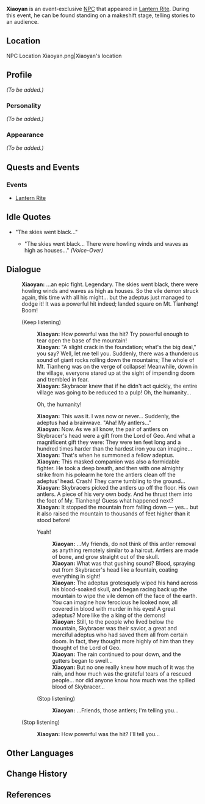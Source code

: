 {{Meta
<!-- REMOVE THIS TEMPLATE AFTER ADDING MISSING INFO -->
|missing_NPC_profile  = yes
}}
{{Character Infobox
|image            = NPC Xiaoyan.png
|region           = Liyue
|title            = Storyteller
|voiceEN          = [https://www.yongyeavo.com Yong Yea]<ref>Yong Yea: [https://www.yongyeavo.com/resume EN VA's Website]</ref>
|type             = Event NPC
}}
'''Xiaoyan''' is an event-exclusive [[NPC]] that appeared in [[Lantern Rite]]. During this event, he can be found standing on a makeshift stage, telling stories to an audience.

==Location==
<gallery hideaddbutton="true" captionalign="center">
NPC Location Xiaoyan.png|Xiaoyan's location
</gallery>

==Profile==
<!-- detailed story/lore information goes here -->
''(To be added.)''

===Personality===
''(To be added.)''

===Appearance===
''(To be added.)''

==Quests and Events==
===Events===
* [[Lantern Rite]]

==Idle Quotes==
* "The skies went black..."
** {{A|VO Xiaoyan 01 (Lantern Rite).ogg}} "The skies went black... There were howling winds and waves as high as houses..." ''(Voice-Over)''

==Dialogue==
{{Dialogue start}}
:'''Xiaoyan:''' ...an epic fight. Legendary. The skies went black, there were howling winds and waves as high as houses. So the vile demon struck again, this time with all his might... but the adeptus just managed to dodge it! It was a powerful hit indeed; landed square on Mt. Tianheng! Boom!
:{{DIcon}} (Keep listening)
::'''Xiaoyan:''' How powerful was the hit? Try powerful enough to tear open the base of the mountain!
::'''Xiaoyan:''' "A slight crack in the foundation; what's the big deal," you say? Well, let me tell you. Suddenly, there was a thunderous sound of giant rocks rolling down the mountains; The whole of Mt. Tianheng was on the verge of collapse! Meanwhile, down in the village, everyone stared up at the sight of impending doom and trembled in fear.
::'''Xiaoyan:''' Skybracer knew that if he didn't act quickly, the entire village was going to be reduced to a pulp! Oh, the humanity...
::{{DIcon}} Oh, the humanity!
::'''Xiaoyan:''' This was it. I was now or never... Suddenly, the adeptus had a brainwave. "Aha! My antlers..."
::'''Xiaoyan:''' Now. As we all know, the pair of antlers on Skybracer's head were a gift from the Lord of Geo. And what a magnificent gift they were: They were ten feet long and a hundred times harder than the hardest iron you can imagine...
::'''Xiaoyan:''' That's when he summoned a fellow adeptus.
::'''Xiaoyan:''' This masked companion was also a formidable fighter. He took a deep breath, and then with one almighty strike from his polearm he tore the antlers clean off the adeptus' head. Crash! They came tumbling to the ground...
::'''Xiaoyan:''' Skybracers picked the antlers up off the floor. His own antlers. A piece of his very own body. And he thrust them into the foot of My. Tianheng! Guess what happened next?
::'''Xiaoyan:''' It stopped the mountain from falling down &mdash; yes... but it also raised the mountain to thousands of feet higher than it stood before!
::{{DIcon}} Yeah!
:::'''Xiaoyan:''' ...My friends, do not think of this antler removal as anything remotely similar to a haircut. Antlers are made of bone, and grow straight out of the skull.
:::'''Xiaoyan:''' What was that gushing sound? Blood, spraying out from Skybracer's head like a fountain, coating everything in sight!
:::'''Xiaoyan:''' The adeptus grotesquely wiped his hand across his blood-soaked skull, and began racing back up the mountain to wipe the vile demon off the face of the earth. You can imagine how ferocious he looked now, all covered in blood with murder in his eyes! A great adeptus? More like the a king of the demons!
:::'''Xiaoyan:''' Still, to the people who lived below the mountain, Skybracer was their savior, a great and merciful adeptus who had saved them all from certain doom. In fact, they thought more highly of him than they thought of the Lord of Geo.
:::'''Xiaoyan:''' The rain continued to pour down, and the gutters began to swell...
:::'''Xiaoyan:''' But no one really knew how much of it was the rain, and how much was the grateful tears of a rescued people... nor did anyone know how much was the spilled blood of Skybracer...
::{{DIcon}} (Stop listening)
:::'''Xiaoyan:''' ...Friends, those antlers; I'm telling you...
:{{DIcon}} (Stop listening)
::'''Xiaoyan:''' How powerful was the hit? I'll tell you...
{{Dialogue end}}

==Other Languages==
{{Other Languages
|default_hidden = 1
|en      = Xiaoyan
|zhs     = 效言
|zhs_rm  = Xiàoyán
|zht     = 效言
|zht_rm  = Xiàoyán
|ja      = 効言
|ja_rm   = Kougen{{Assumed}}
|ko      = 효언
|ko_rm   = Hyoeon
|es      = Xiaoyan
|fr      = Yan le conteur
|ru      = Сяо Янь
|th      = Xiaoyan
|vi      = Xiaoyan
|de      = Xiaoyan
|id      = Xiaoyan
|pt      = Xiaoyan
}}

==Change History==
{{Change History|1.3}}

==References==
{{Reflist}}